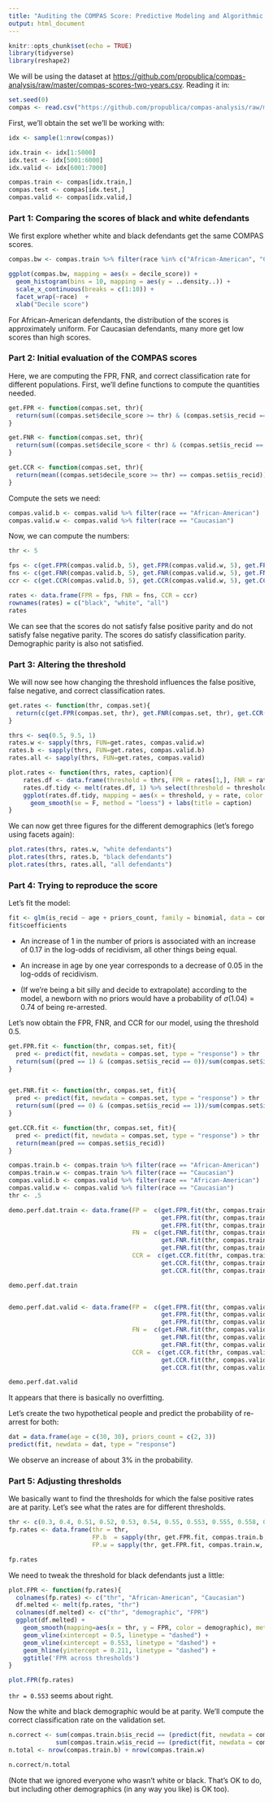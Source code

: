```yaml
---
title: "Auditing the COMPAS Score: Predictive Modeling and Algorithmic Fairness"
output: html_document
---
```


```r
knitr::opts_chunk$set(echo = TRUE)
library(tidyverse)
library(reshape2)
```

We will be using the dataset at [https://github.com/propublica/compas-analysis/raw/master/compas-scores-two-years.csv](https://github.com/propublica/compas-analysis/raw/master/compas-scores-two-years.csv). Reading it in:

```r
set.seed(0)
compas <- read.csv("https://github.com/propublica/compas-analysis/raw/master/compas-scores-two-years.csv")
```

First, we'll obtain the set we'll be working with:

```r
idx <- sample(1:nrow(compas))

idx.train <- idx[1:5000]
idx.test <- idx[5001:6000]
idx.valid <- idx[6001:7000]

compas.train <- compas[idx.train,]
compas.test <- compas[idx.test,]
compas.valid <- compas[idx.valid,]
```

### Part 1: Comparing the scores of black and white defendants 

We first explore whether white and black defendants get the same COMPAS scores.

```r
compas.bw <- compas.train %>% filter(race %in% c("African-American", "Caucasian"))

ggplot(compas.bw, mapping = aes(x = decile_score)) +
  geom_histogram(bins = 10, mapping = aes(y = ..density..)) + 
  scale_x_continuous(breaks = c(1:10)) +
  facet_wrap(~race)  + 
  xlab("Decile score")
```


For African-American defendants, the distribution of the scores is approximately uniform. For Caucasian defendants, many more get low scores than high scores.

### Part 2: Initial evaluation of the COMPAS scores

Here, we are computing the FPR, FNR, and correct classification rate for different populations. First, we'll define functions to compute the quantities needed.

```r
get.FPR <- function(compas.set, thr){
  return(sum((compas.set$decile_score >= thr) & (compas.set$is_recid == 0))/sum(compas.set$is_recid == 0))
}

get.FNR <- function(compas.set, thr){
  return(sum((compas.set$decile_score < thr) & (compas.set$is_recid == 1))/sum(compas.set$is_recid == 1))
}

get.CCR <- function(compas.set, thr){
  return(mean((compas.set$decile_score >= thr) == compas.set$is_recid))
}

```

Compute the sets we need:

```r
compas.valid.b <- compas.valid %>% filter(race == "African-American")
compas.valid.w <- compas.valid %>% filter(race == "Caucasian")
```

Now, we can compute the numbers:

```r
thr <- 5

fps <- c(get.FPR(compas.valid.b, 5), get.FPR(compas.valid.w, 5), get.FPR(compas.valid, 5))
fns <- c(get.FNR(compas.valid.b, 5), get.FNR(compas.valid.w, 5), get.FNR(compas.valid, 5))
ccr <- c(get.CCR(compas.valid.b, 5), get.CCR(compas.valid.w, 5), get.CCR(compas.valid, 5))

rates <- data.frame(FPR = fps, FNR = fns, CCR = ccr)
rownames(rates) = c("black", "white", "all")
rates
```

We can see that the scores do not satisfy false positive parity and do not satisfy false negative parity. The scores do satisfy classification parity. Demographic parity is also not satisfied.

### Part 3: Altering the threshold

We will now see how changing the threshold influences the false positive, false negative, and correct classification rates.

```r
get.rates <- function(thr, compas.set){
  return(c(get.FPR(compas.set, thr), get.FNR(compas.set, thr), get.CCR(compas.set, thr)))
}

thrs <- seq(0.5, 9.5, 1)
rates.w <- sapply(thrs, FUN=get.rates, compas.valid.w)
rates.b <- sapply(thrs, FUN=get.rates, compas.valid.b)
rates.all <- sapply(thrs, FUN=get.rates, compas.valid)

plot.rates <- function(thrs, rates, caption){
    rates.df <- data.frame(threshold = thrs, FPR = rates[1,], FNR = rates[2,], CCR = rates[3,])
    rates.df.tidy <- melt(rates.df, 1) %>% select(threshold = threshold, measure = variable, rate = value)
    ggplot(rates.df.tidy, mapping = aes(x = threshold, y = rate, color = measure)) +
      geom_smooth(se = F, method = "loess") + labs(title = caption)
}
```

We can now get three figures for the different demographics (let's forego using facets again):


```r
plot.rates(thrs, rates.w, "white defendants")
plot.rates(thrs, rates.b, "black defendants")
plot.rates(thrs, rates.all, "all defendants")
```

### Part 4: Trying to reproduce the score


Let's fit the model:

```r
fit <- glm(is_recid ~ age + priors_count, family = binomial, data = compas.train)
fit$coefficients
```


* An increase of 1 in the number of priors is associated with an increase of 0.17 in the log-odds of recidivism, all other things being equal.

* An increase in age by one year corresponds to a decrease of 0.05 in the log-odds of recidivism.


* (If we're being a bit silly and decide to extrapolate) according to the model, a newborn with no priors would have a probability of $\sigma(1.04) = 0.74$ of being re-arrested.

Let's now obtain the FPR, FNR, and CCR for our model, using the threshold $0.5$.

```r

get.FPR.fit <- function(thr, compas.set, fit){
  pred <- predict(fit, newdata = compas.set, type = "response") > thr
  return(sum((pred == 1) & (compas.set$is_recid == 0))/sum(compas.set$is_recid == 0))
}


get.FNR.fit <- function(thr, compas.set, fit){
  pred <- predict(fit, newdata = compas.set, type = "response") > thr
  return(sum((pred == 0) & (compas.set$is_recid == 1))/sum(compas.set$is_recid == 1))
}

get.CCR.fit <- function(thr, compas.set, fit){
  pred <- predict(fit, newdata = compas.set, type = "response") > thr
  return(mean(pred == compas.set$is_recid))
}

compas.train.b <- compas.train %>% filter(race == "African-American")
compas.train.w <- compas.train %>% filter(race == "Caucasian")
compas.valid.b <- compas.valid %>% filter(race == "African-American")
compas.valid.w <- compas.valid %>% filter(race == "Caucasian")
thr <- .5

demo.perf.dat.train <- data.frame(FP =  c(get.FPR.fit(thr, compas.train, fit),
                                          get.FPR.fit(thr, compas.train.w, fit),
                                          get.FPR.fit(thr, compas.train.b, fit)),
                                  FN =  c(get.FNR.fit(thr, compas.train, fit),
                                          get.FNR.fit(thr, compas.train.w, fit),
                                          get.FNR.fit(thr, compas.train.b, fit)),
                                  CCR =  c(get.CCR.fit(thr, compas.train, fit),
                                          get.CCR.fit(thr, compas.train.w, fit),
                                          get.CCR.fit(thr, compas.train.b, fit)))

demo.perf.dat.train


demo.perf.dat.valid <- data.frame(FP =  c(get.FPR.fit(thr, compas.valid, fit),
                                          get.FPR.fit(thr, compas.valid.w, fit),
                                          get.FPR.fit(thr, compas.valid.b, fit)),
                                  FN =  c(get.FNR.fit(thr, compas.valid, fit),  
                                          get.FNR.fit(thr, compas.valid.w, fit),
                                          get.FNR.fit(thr, compas.valid.b, fit)),
                                  CCR =  c(get.CCR.fit(thr, compas.valid, fit),
                                          get.CCR.fit(thr, compas.valid.w, fit),
                                          get.CCR.fit(thr, compas.valid.b, fit)))

demo.perf.dat.valid
```


It appears that there is basically no overfitting.


Let's create the two hypothetical people and predict the probability of re-arrest for both:
```r
dat = data.frame(age = c(30, 30), priors_count = c(2, 3))
predict(fit, newdata = dat, type = "response")
```

We observe an increase of about 3% in the probability.



### Part 5: Adjusting thresholds

We basically want to find the thresholds for which the false positive rates are at parity. Let's see what the rates are for different thresholds.

```r
thr <- c(0.3, 0.4, 0.51, 0.52, 0.53, 0.54, 0.55, 0.553, 0.555, 0.558, 0.56, 0.57, 0.58, 0.59, 0.7, 0.8)
fp.rates <- data.frame(thr = thr, 
                       FP.b  = sapply(thr, get.FPR.fit, compas.train.b, fit),
                       FP.w = sapply(thr, get.FPR.fit, compas.train.w, fit))

fp.rates
```

We need to tweak the threshold for black defendants just a little:

```r

plot.FPR <- function(fp.rates){
  colnames(fp.rates) <- c("thr", "African-American", "Caucasian")
  df.melted <- melt(fp.rates, "thr")
  colnames(df.melted) <- c("thr", "demographic", "FPR")
  ggplot(df.melted) + 
    geom_smooth(mapping=aes(x = thr, y = FPR, color = demographic), method = "loess", se = F) + 
    geom_vline(xintercept = 0.5, linetype = "dashed") + 
    geom_vline(xintercept = 0.553, linetype = "dashed") + 
    geom_hline(yintercept = 0.211, linetype = "dashed") + 
    ggtitle('FPR across thresholds')
}

plot.FPR(fp.rates)
```

`thr = 0.553` seems about right.

Now the white and black demographic would be at parity. We'll compute the correct classification rate on the validation set.

```r
n.correct <- sum(compas.train.b$is_recid == (predict(fit, newdata = compas.train.b, type = "response") > 0.553)) + 
             sum(compas.train.w$is_recid == (predict(fit, newdata = compas.train.w, type = "response") > 0.5))     
n.total <- nrow(compas.train.b) + nrow(compas.train.w)

n.correct/n.total
```

(Note that we ignored everyone who wasn't white or black. That's OK to do, but including other demographics (in any way you like) is OK too).
